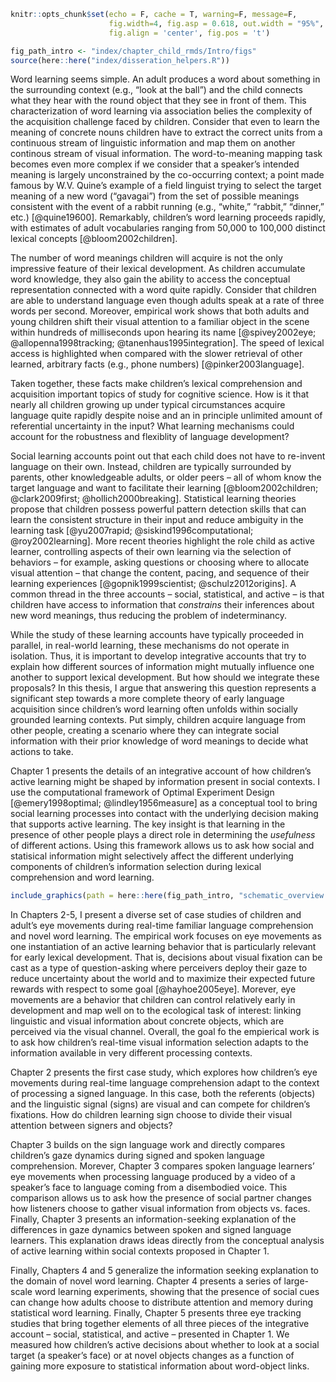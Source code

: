 ```r
knitr::opts_chunk$set(echo = F, cache = T, warning=F, message=F, 
                      fig.width=4, fig.asp = 0.618, out.width = "95%", 
                      fig.align = 'center', fig.pos = 't')

fig_path_intro <- "index/chapter_child_rmds/Intro/figs"
source(here::here("index/disseration_helpers.R"))
```

Word learning seems simple. An adult produces a word about something in the surrounding context (e.g., "look at the ball") and the child connects what they hear with the round object that they see in front of them. This characterization of word learning via association belies the complexity of the acquisition challenge faced by children. Consider that even to learn the meaning of concrete nouns children have to extract the correct units from a continuous stream of linguistic information and map them on another continous stream of visual information. The word-to-meaning mapping task becomes even more complex if we consider that a speaker’s intended meaning is largely unconstrained by the co-occurring context; a point made famous by W.V. Quine’s example of a field linguist trying to select the target meaning of a new word ("gavagai") from the set of possible meanings consistent with the event of a rabbit running (e.g., "white," "rabbit," "dinner," etc.) [@quine19600]. Remarkably, children's word learning proceeds rapidly, with estimates of adult vocabularies ranging from 50,000 to 100,000 distinct lexical concepts [@bloom2002children].

The number of word meanings children will acquire is not the only impressive feature of their lexical development. As children accumulate word knowledge, they also gain the ability to access the conceptual representation connected with a word quite rapidly. Consider that children are able to understand language even though adults speak at a rate of three words per second. Moreover, empirical work shows that both adults and young children shift their visual attention to a familiar object in the scene within hundreds of milliseconds upon hearing its name [@spivey2002eye; @allopenna1998tracking; @tanenhaus1995integration]. The speed of lexical access is highlighted when compared with the slower retrieval of other learned, arbitrary facts (e.g., phone numbers) [@pinker2003language]. 

Taken together, these facts make children's lexical comprehension and acquisition important topics of study for cognitive science. How is it that nearly all children growing up under typical circumstances acquire language quite rapidly despite noise and an in principle unlimited amount of referential uncertainty in the input? What learning mechanisms could account for the robustness and flexiblity of language development?  

Social learning accounts point out that each child does not have to re-invent language on their own. Instead, children are typically surrounded by parents, other knowledgeable adults, or older peers -- all of whom know the target language and want to facilitate their learning [@bloom2002children; @clark2009first; @hollich2000breaking]. Statistical learning theories propose that children possess powerful pattern detection skills that can learn the consistent structure in their input and reduce ambiguity in the learning task [@yu2007rapid; @siskind1996computational; @roy2002learning]. More recent theories highlight the role child as active learner, controlling aspects of their own learning via the selection of behaviors -- for example, asking questions or choosing where to allocate visual attention -- that change the content, pacing, and sequence of their learning experiences [@gopnik1999scientist; @schulz2012origins]. A common thread in the three accounts -- social, statistical, and active -- is that children have access to information that *constrains* their inferences about new word meanings, thus reducing the problem of indeterminancy. 

While the study of these learning accounts have typically proceeded in parallel, in real-world learning, these mechanisms do not operate in isolation. Thus, it is important to develop integrative accounts that try to explain how different sources of information might mutually influence one another to support lexical development. But how should we integrate these proposals? In this thesis, I argue that answering this question represents a significant step towards a more complete theory of early language acquisition since children's word learning often unfolds within socially grounded learning contexts. Put simply, children acquire language from other people, creating a scenario where they can integrate social information with their prior knowledge of word meanings to decide what actions to take.

Chapter 1 presents the details of an integrative account of how children's active learning might be shaped by information present in social contexts. I use the computational framework of Optimal Experiment Design [@emery1998optimal; @lindley1956measure] as a conceptual tool to bring social learning processes into contact with the underlying decision making that supports active learning. The key insight is that learning in the presence of other people plays a direct role in determining the *usefulness* of different actions. Using this framework allows us to ask how social and statisical information might selectively affect the different underlying components of children's information selection during lexical comprehension and word learning.

```r

include_graphics(path = here::here(fig_path_intro, "schematic_overview.jpeg"))
```

In Chapters 2-5, I present a diverse set of case studies of children and adult's eye movements during real-time familiar language comprehension and novel word learning. The empirical work focuses on eye movements as one instantiation of an active learning behavior that is particularly relevant for early lexical development. That is, decisions about visual fixation can be cast as a type of question-asking where perceivers deploy their gaze to reduce uncertainty about the world and to maximize their expected future rewards with respect to some goal [@hayhoe2005eye]. Morever, eye movements are a behavior that children can control relatively early in development and map well on to the ecological task of interest: linking linguistic and visual information about concrete objects, which are perceived via the visual channel. Overall, the goal fo the empierical work is to ask how children's real-time visual information selection adapts to the information available in very different processing contexts.

Chapter 2 presents the first case study, which explores how children's eye movements during real-time language comprehension adapt to the context of processing a signed language. In this case, both the referents (objects)  and the linguistic signal (signs) are visual and can compete for children's fixations. How do children learning sign choose to divide their visual attention between signers and objects?

Chapter 3 builds on the sign language work and directly compares children's gaze dynamics during signed and spoken language comprehension. Morever, Chapter 3 compares spoken language learners' eye movements when processing language produced by a video of a speaker's face to language coming from a disembodied voice. This comparison allows us to ask how the presence of social partner changes how listeners choose to gather visual information from objects vs. faces. Finally, Chapter 3 presents an information-seeking explanation of the differences in gaze dynamics between spoken and signed language learners. This explanation draws ideas directly from the conceptual analysis of active learning within social contexts proposed in Chapter 1.

Finally, Chapters 4 and 5 generalize the information seeking explanation to the domain of novel word learning. Chapter 4 presents a series of large-scale word learning experiments, showing that the presence of social cues can change how adults choose to distribute attention and memory during statistical word learning. Finally, Chapter 5 presents three eye tracking studies that bring together elements of all three pieces of the integrative account -- social, statistical, and active -- presented in Chapter 1. We measured how children's active decisions about whether to look at a social target (a speaker's face) or at novel objects changes as a function of gaining more exposure to statistical information about word-object links.

